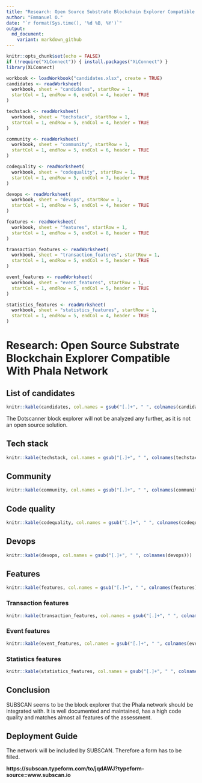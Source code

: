 ```yaml
---
title: "Research: Open Source Substrate Blockchain Explorer Compatible With Phala Network"
author: "Emmanuel O."
date: "`r format(Sys.time(), '%d %B, %Y')`"
output: 
  md_document:
    variant: markdown_github
---
```


```r
knitr::opts_chunk$set(echo = FALSE)
if (!require("XLConnect")) { install.packages("XLConnect") }
library(XLConnect)
```


```r
workbook <- loadWorkbook("candidates.xlsx", create = TRUE)
candidates <- readWorksheet(
  workbook, sheet = "candidates", startRow = 1,
  startCol = 1, endRow = 6, endCol = 4, header = TRUE
)

techstack <- readWorksheet(
  workbook, sheet = "techstack", startRow = 1,
  startCol = 1, endRow = 5, endCol = 4, header = TRUE
)

community <- readWorksheet(
  workbook, sheet = "community", startRow = 1,
  startCol = 1, endRow = 5, endCol = 6, header = TRUE
)

codequality <- readWorksheet(
  workbook, sheet = "codequality", startRow = 1,
  startCol = 1, endRow = 5, endCol = 7, header = TRUE
)

devops <- readWorksheet(
  workbook, sheet = "devops", startRow = 1,
  startCol = 1, endRow = 5, endCol = 4, header = TRUE
)

features <- readWorksheet(
  workbook, sheet = "features", startRow = 1,
  startCol = 1, endRow = 5, endCol = 8, header = TRUE
)

transaction_features <- readWorksheet(
  workbook, sheet = "transaction_features", startRow = 1,
  startCol = 1, endRow = 5, endCol = 5, header = TRUE
)

event_features <- readWorksheet(
  workbook, sheet = "event_features", startRow = 1,
  startCol = 1, endRow = 5, endCol = 5, header = TRUE
)

statistics_features <- readWorksheet(
  workbook, sheet = "statistics_features", startRow = 1,
  startCol = 1, endRow = 5, endCol = 4, header = TRUE
)
```

# Research: Open Source Substrate Blockchain Explorer Compatible With Phala Network

## List of candidates

```r
knitr::kable(candidates, col.names = gsub("[.]+", " ", colnames(candidates)))
```

The Dotscanner block explorer will not be analyzed any further, as it is not an open source solution. 

## Tech stack

```r
knitr::kable(techstack, col.names = gsub("[.]+", " ", colnames(techstack)))
```

## Community

```r
knitr::kable(community, col.names = gsub("[.]+", " ", colnames(community)))
```

## Code quality

```r
knitr::kable(codequality, col.names = gsub("[.]+", " ", colnames(codequality)))
```

## Devops

```r
knitr::kable(devops, col.names = gsub("[.]+", " ", colnames(devops)))
```

## Features

```r
knitr::kable(features, col.names = gsub("[.]+", " ", colnames(features)))
```

### Transaction features

```r
knitr::kable(transaction_features, col.names = gsub("[.]+", " ", colnames(transaction_features)))
```

### Event features

```r
knitr::kable(event_features, col.names = gsub("[.]+", " ", colnames(event_features)))
```

### Statistics features

```r
knitr::kable(statistics_features, col.names = gsub("[.]+", " ", colnames(statistics_features)))
```

## Conclusion 

SUBSCAN seems to be the block explorer that the Phala network should be integrated with. It is well documented and maintained, has a high code quality and matches almost all features of the assessment.

## Deployment Guide 

The network will be included by SUBSCAN. Therefore a form has to be filled. 

**https://subscan.typeform.com/to/jqdAWJ?typeform-source=www.subscan.io**
